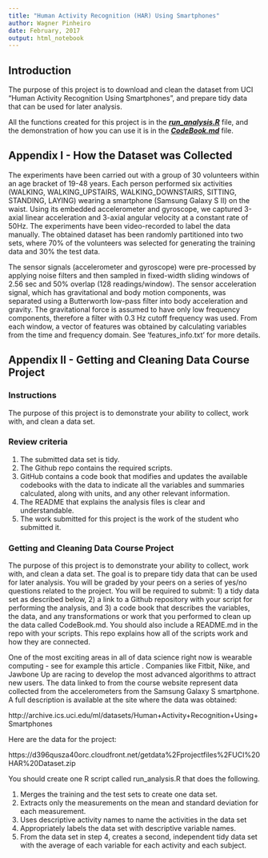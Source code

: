 ```yaml
---
title: "Human Activity Recognition (HAR) Using Smartphones"
author: Wagner Pinheiro
date: February, 2017
output: html_notebook
---
```


## Introduction

The purpose of this project is to download and clean the dataset from UCI "Human Activity Recognition Using Smartphones", and prepare tidy data that can be used for later analysis.

All the functions created for this project is in the ***[run_analysis.R](./run_analysis.R)*** file, and the demonstration of how you can use it is in the ***[CodeBook.md](./CodeBook.md)*** file.


## Appendix I - How the Dataset was Collected

The experiments have been carried out with a group of 30 volunteers within an age bracket of 19-48 years. Each person performed six activities (WALKING, WALKING_UPSTAIRS, WALKING_DOWNSTAIRS, SITTING, STANDING, LAYING) wearing a smartphone (Samsung Galaxy S II) on the waist. Using its embedded accelerometer and gyroscope, we captured 3-axial linear acceleration and 3-axial angular velocity at a constant rate of 50Hz. The experiments have been video-recorded to label the data manually. The obtained dataset has been randomly partitioned into two sets, where 70% of the volunteers was selected for generating the training data and 30% the test data. 

The sensor signals (accelerometer and gyroscope) were pre-processed by applying noise filters and then sampled in fixed-width sliding windows of 2.56 sec and 50% overlap (128 readings/window). The sensor acceleration signal, which has gravitational and body motion components, was separated using a Butterworth low-pass filter into body acceleration and gravity. The gravitational force is assumed to have only low frequency components, therefore a filter with 0.3 Hz cutoff frequency was used. From each window, a vector of features was obtained by calculating variables from the time and frequency domain. See 'features_info.txt' for more details. 


## Appendix II - Getting and Cleaning Data Course Project

### Instructions

The purpose of this project is to demonstrate your ability to collect, work with, and clean a data set.

### Review criteria

1. The submitted data set is tidy.
1. The Github repo contains the required scripts.
1. GitHub contains a code book that modifies and updates the available codebooks with the data to indicate all the variables and summaries calculated, along with units, and any other relevant information.
1. The README that explains the analysis files is clear and understandable.
1. The work submitted for this project is the work of the student who submitted it.

### Getting and Cleaning Data Course Project

The purpose of this project is to demonstrate your ability to collect, work with, and clean a data set. The goal is to prepare tidy data that can be used for later analysis. You will be graded by your peers on a series of yes/no questions related to the project. You will be required to submit: 1) a tidy data set as described below, 2) a link to a Github repository with your script for performing the analysis, and 3) a code book that describes the variables, the data, and any transformations or work that you performed to clean up the data called CodeBook.md. You should also include a README.md in the repo with your scripts. This repo explains how all of the scripts work and how they are connected.

One of the most exciting areas in all of data science right now is wearable computing - see for example this article . Companies like Fitbit, Nike, and Jawbone Up are racing to develop the most advanced algorithms to attract new users. The data linked to from the course website represent data collected from the accelerometers from the Samsung Galaxy S smartphone. A full description is available at the site where the data was obtained:

http://archive.ics.uci.edu/ml/datasets/Human+Activity+Recognition+Using+Smartphones

Here are the data for the project:

https://d396qusza40orc.cloudfront.net/getdata%2Fprojectfiles%2FUCI%20HAR%20Dataset.zip

You should create one R script called run_analysis.R that does the following.

1. Merges the training and the test sets to create one data set.
1. Extracts only the measurements on the mean and standard deviation for each measurement.
1. Uses descriptive activity names to name the activities in the data set
1. Appropriately labels the data set with descriptive variable names.
1. From the data set in step 4, creates a second, independent tidy data set with the average of each variable for each activity and each subject.

